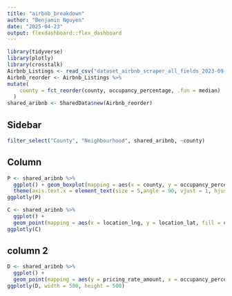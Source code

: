```yaml
---
title: "airbnb_breakdown"
author: "Benjamin Nguyen"
date: "2025-04-23"
output: flexdashboard::flex_dashboard
---
```


```r
library(tidyverse)
library(plotly)
library(crosstalk)
Airbnb_Listings <- read_csv("dataset_airbnb_scraper_all_fields_2023-09-27_cleaned_v4.csv")
Airbnb_reorder <- Airbnb_Listings %>%
mutate(
    county = fct_reorder(county, occupancy_percentage, .fun = median)
  )
shared_aribnb <- SharedData$new(Airbnb_reorder)

```

Sidebar {.sidebar}
----------------------
```r
filter_select("County", "Neighbourhood", shared_aribnb, ~county)
```

Column
--------------------------
```r
P <- shared_aribnb %>%
  ggplot() + geom_boxplot(mapping = aes(x = county, y = occupancy_percentage )) +
  theme(axis.text.x = element_text(size = 5,angle = 90, vjust = 1, hjust=1))
ggplotly(P)

C <- shared_aribnb %>%
  ggplot() + 
  geom_point(mapping = aes(x = location_lng, y = location_lat, fill = county, alpha = 0.1))
ggplotly(C)
```

column 2 
---------------
```r
D <- shared_aribnb %>%
  ggplot() +
  geom_point(mapping = aes(y = pricing_rate_amount, x = occupancy_percentage))
ggplotly(D, width = 500, height = 500)
```

